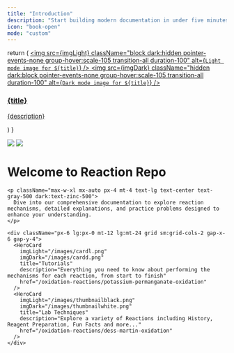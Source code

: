 ```yaml
---
title: "Introduction"
description: "Start building modern documentation in under five minutes"
icon: "book-open"
mode: "custom"
---
```


  return (
    <a className="group cursor-pointer pb-8" href={href}>
      <img
        src={imgLight}
        className="block dark:hidden pointer-events-none group-hover:scale-105 transition-all duration-100"
        alt={`Light mode image for ${title}`}
      />
      <img
        src={imgDark}
        className="hidden dark:block pointer-events-none group-hover:scale-105 transition-all duration-100"
        alt={`Dark mode image for ${title}`}
      />
      <h3 className="mt-5 text-gray-900 dark:text-zinc-50 font-medium">{title}</h3>
      <p className="mt-1.5 text-gray-600 dark:text-zinc-400">{description}</p>
    </a>
  )
}

<div className="relative">

  <div className="absolute top-0 left-0 right-0">
    <img src="/hexy.svg" className="block dark:hidden pointer-events-none" />
    <img src="/hexy.svg" className="hidden dark:block pointer-events-none" />
  </div>

  <div className="px-4 py-8 lg:py-24 lg:pb-12 max-w-3xl mx-auto">
    <h1 className="text-4xl font-medium text-center text-gray-900 dark:text-zinc-50 tracking-tight">
      Welcome to Reaction Repo
    </h1>

    <p className="max-w-xl mx-auto px-4 mt-4 text-lg text-center text-gray-500 dark:text-zinc-500">
      Dive into our comprehensive documentation to explore reaction mechanisms, detailed explanations, and practice problems designed to enhance your understanding.
    </p>

    <div className="px-6 lg:px-0 mt-12 lg:mt-24 grid sm:grid-cols-2 gap-x-6 gap-y-4">
      <HeroCard
        imgLight="/images/cardl.png"
        imgDark="/images/cardd.png"
        title="Tutorials"
        description="Everything you need to know about performing the mechanisms for each reaction, from start to finish"
        href="/oxidation-reactions/potassium-permanganate-oxidation"
      />
      <HeroCard
        imgLight="/images/thumbnailblack.png"
        imgDark="/images/thumbnailwhite.png"
        title="Lab Techniques"
        description="Explore a variety of Reactions including History, Reagent Preparation, Fun Facts and more..."
        href="/oxidation-reactions/dess-martin-oxidation"
      />
    </div>
  </div>

</div>
